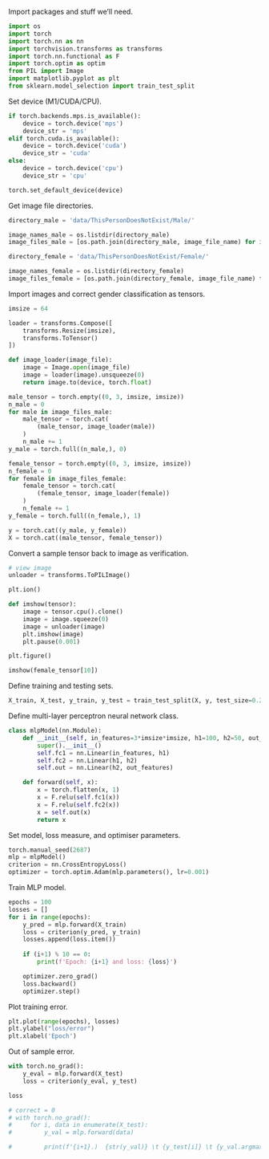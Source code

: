 Import packages and stuff we'll need.

```python
import os
import torch
import torch.nn as nn
import torchvision.transforms as transforms
import torch.nn.functional as F
import torch.optim as optim
from PIL import Image
import matplotlib.pyplot as plt
from sklearn.model_selection import train_test_split
```

Set device (M1/CUDA/CPU).

```python
if torch.backends.mps.is_available():
    device = torch.device('mps')
    device_str = 'mps'
elif torch.cuda.is_available():
    device = torch.device('cuda')
    device_str = 'cuda'
else:
    device = torch.device('cpu')
    device_str = 'cpu'

torch.set_default_device(device)
```

Get image file directories.

```python
directory_male = 'data/ThisPersonDoesNotExist/Male/'

image_names_male = os.listdir(directory_male)
image_files_male = [os.path.join(directory_male, image_file_name) for image_file_name in image_names_male]

directory_female = 'data/ThisPersonDoesNotExist/Female/'

image_names_female = os.listdir(directory_female)
image_files_female = [os.path.join(directory_female, image_file_name) for image_file_name in image_names_female]
```

Import images and correct gender classification as tensors.

```python
imsize = 64

loader = transforms.Compose([
    transforms.Resize(imsize),
    transforms.ToTensor()
])

def image_loader(image_file):
    image = Image.open(image_file)
    image = loader(image).unsqueeze(0)
    return image.to(device, torch.float)

male_tensor = torch.empty((0, 3, imsize, imsize))
n_male = 0
for male in image_files_male:
    male_tensor = torch.cat(
        (male_tensor, image_loader(male))
    )
    n_male += 1
y_male = torch.full((n_male,), 0)

female_tensor = torch.empty((0, 3, imsize, imsize))
n_female = 0
for female in image_files_female:
    female_tensor = torch.cat(
        (female_tensor, image_loader(female))
    )
    n_female += 1
y_female = torch.full((n_female,), 1)

y = torch.cat((y_male, y_female))
X = torch.cat((male_tensor, female_tensor))
```

Convert a sample tensor back to image as verification.

```python
# view image
unloader = transforms.ToPILImage()

plt.ion()

def imshow(tensor):
    image = tensor.cpu().clone()
    image = image.squeeze(0)
    image = unloader(image)
    plt.imshow(image)
    plt.pause(0.001)

plt.figure()

imshow(female_tensor[10])
```

Define training and testing sets.

```python
X_train, X_test, y_train, y_test = train_test_split(X, y, test_size=0.2, random_state=2687)
```

Define multi-layer perceptron neural network class.

```python
class mlpModel(nn.Module):
    def __init__(self, in_features=3*imsize*imsize, h1=100, h2=50, out_features=2):
        super().__init__()
        self.fc1 = nn.Linear(in_features, h1)
        self.fc2 = nn.Linear(h1, h2)
        self.out = nn.Linear(h2, out_features)

    def forward(self, x):
        x = torch.flatten(x, 1)
        x = F.relu(self.fc1(x))
        x = F.relu(self.fc2(x))
        x = self.out(x)
        return x
```

Set model, loss measure, and optimiser parameters.

```python
torch.manual_seed(2687)
mlp = mlpModel()
criterion = nn.CrossEntropyLoss()
optimizer = torch.optim.Adam(mlp.parameters(), lr=0.001)
```

Train MLP model.

```python
epochs = 100
losses = []
for i in range(epochs):
    y_pred = mlp.forward(X_train)
    loss = criterion(y_pred, y_train)
    losses.append(loss.item())
    
    if (i+1) % 10 == 0:
        print(f'Epoch: {i+1} and loss: {loss}')

    optimizer.zero_grad()
    loss.backward()
    optimizer.step()
```

Plot training error.

```python
plt.plot(range(epochs), losses)
plt.ylabel("loss/error")
plt.xlabel('Epoch')
```

Out of sample error.

```python
with torch.no_grad():
    y_eval = mlp.forward(X_test)
    loss = criterion(y_eval, y_test)

loss
```

```python
# correct = 0
# with torch.no_grad():
#     for i, data in enumerate(X_test):
#         y_val = mlp.forward(data)

#         print(f'{i+1}.)  {str(y_val)} \t {y_test[i]} \t {y_val.argmax().item()}')
```
